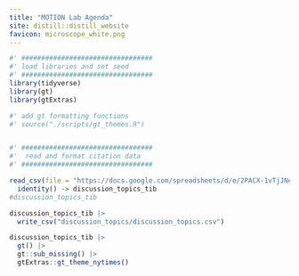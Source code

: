 ```yaml
---
title: "MOTION Lab Agenda"
site: distill::distill_website
favicon: microscope_white.png
---
```


```r

#' #################################
#' load libraries and set seed
#' #################################
library(tidyverse)
library(gt)
library(gtExtras)

#' add gt formatting functions
#' source("./scripts/gt_themes.R")


#' #################################
#'  read and format citation data
#' #################################

read_csv(file = "https://docs.google.com/spreadsheets/d/e/2PACX-1vTjJNeBJ2kqxHJTnhXWrLUyvgHnfJQwKDgu1fuAuIqFsrRdScvyhAIAzoC61c0nqT_UJZBdNOSPF84k/pub?gid=0&single=true&output=csv") %>%
  identity() -> discussion_topics_tib
#discussion_topics_tib

discussion_topics_tib |> 
  write_csv("discussion_topics/discussion_topics.csv")

discussion_topics_tib |> 
  gt() |> 
  gt::sub_missing() |> 
  gtExtras::gt_theme_nytimes()





```

